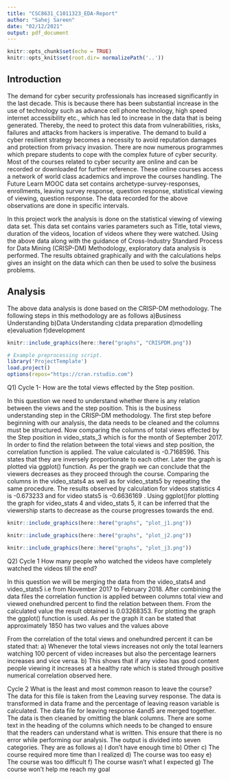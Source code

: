 ```yaml
---
title: "CSC8631_C1011323_EDA-Report"
author: "Sahej Sareen"
date: "02/12/2021"
output: pdf_document
---
```



```r
knitr::opts_chunk$set(echo = TRUE)
knitr::opts_knit$set(root.dir= normalizePath('..'))
```


## Introduction
The demand for cyber security professionals has increased significantly in the last decade. This is because there has been substantial increase in the use of technology such as advance cell phone technology, high speed internet accessibility etc., which has led to increase in the data that is being generated. Thereby, the need to protect this data from vulnerabilities, risks, failures and attacks from hackers is imperative. The demand to build a cyber resilient strategy becomes a necessity to avoid reputation damages and protection from privacy invasion. There are now numerous programmes which prepare students to cope with the complex future of cyber security. Most of the courses related to cyber security are online and can be recorded or downloaded for further reference. These online courses access a network of world class academics and improve the courses handling.  The Future Learn MOOC data set contains archetype-survey-responses, enrollments, leaving survey response, question response, statistical viewing of viewing, question response. The data recorded for the above observations are done in specific intervals.

In this project work the analysis is done on the statistical viewing of viewing data set. This data set contains varies parameters such as Title, total views, duration of the videos, location of videos where they were watched. Using the above data along with the guidance of Cross-Industry Standard Process for Data Mining (CRISP-DM) Methodology, exploratory data analysis is performed. The results obtained graphically and with the calculations helps gives an insight on the data which can then be used to solve the business problems.



## Analysis

The above data analysis is done based on the CRISP-DM methodology. The following steps in this methodology are as follows 
a)Business Understanding
b)Data Understanding 
c)data preparation
d)modelling
e)evaluation
f)development

```r
knitr::include_graphics(here::here("graphs", "CRISPDM.png"))
```





```r

# Example preprocessing script.
library('ProjectTemplate')
load.project()
options(repos="https://cran.rstudio.com")

```


Q1)  Cycle 1- How are the total views effected by the Step position.

In this question we need to understand whether there is any relation between the views and the step position. This is the business understanding step in the CRISP-DM methodology.
The first step before beginning with our analysis, the data needs to be cleaned and the columns must be structured.
Now comparing the columns of total views effected by the Step position in video_stats_3 which is for the month of September 2017. In order to find the relation between the total views and step position, the correlation function is applied. The value calculated is -0.7168596. This states that they are inversely proportionate to each other. Later the graph is plotted via ggplot() function. As per the graph we can conclude that the viewers decreases as they proceed through the course.
Comparing the columns in the video_stats4 as well as for video_stats5 by repeating the same procedure. The results observed by calculation for videos statistics 4 is -0.673233 and for video stats5 is -0.6636169 .  Using ggplot()for plotting the graph for video_stats 4 and video_stats 5, it can be inferred that the viewership starts to decrease as the course progresses towards the end.

```r
knitr::include_graphics(here::here("graphs", "plot_j1.png"))
```

```r
knitr::include_graphics(here::here("graphs", "plot_j2.png"))
```

```r
knitr::include_graphics(here::here("graphs", "plot_j3.png"))
```






Q2) Cycle 1 How many people who watched the videos have completely watched the videos till the end?

In this question we will be merging the data from the video_stats4 and video_stats5 i.e from November 2017 to February 2018. After combining the data files the correlation function is applied between columns total view and viewed onehundred percent to find the relation between them.
From the calculated value the result obtained is 0.03268353. For plotting the graph the ggplot() function is used. As per the graph it can be stated that approximately 1850 has two values and the values above

From the correlation of the total views and onehundred percent it can be stated that:
a) Whenever the total views increases not only the total learners watching 100 percent of video increases but also the percentage learners increases and vice versa.
b) This shows that if any video has good content people viewing it increases at a healthy rate which is stated through positive numerical correlation observed here.





Cycle 2 What is the least and most common reason to leave the course?
The data for this file is taken from the Leaving survey response. The data is transformed in data frame and the percentage of leaving reason variable is calculated. The data file for leaving response 4and5 are merged together. The data is then cleaned by omitting the blank columns. There are some text in the heading of the columns which needs to be changed to ensure that the readers can understand what is written. This ensure that there is no error while performing our analysis. The output is divided into seven categories. They are as follows
a) I don’t have enough time
b) Other
c) The course required more time than I realized
d) The course was too easy 
e) The course was too difficult
f) The course wasn’t what I expected
g) The course won’t help me reach my goal






